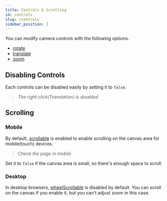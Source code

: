 ```yaml
---
title: Controls & Scrolling
id: controls
slug: /controls
sidebar_position: 3
---
```



You can modify camera controls with the following options.

- [rotate](/docs/options/control/rotate)
- [translate](/docs/options/control/translate)
- [zoom](/docs/options/control/zoom)

## Disabling Controls
Each controls can be disabled easily by setting it to `false`.

<View3D
  src="/model/draco/alarm.glb"
  envmap="/texture/artist_workshop_1k.hdr"
  poster="/poster/alarm.png"
  translate={false}
  clickToLoad
  showExampleCode />

> *The right click(Translation) is disabled*

## Scrolling
### Mobile
By default, [scrollable](/docs/options/control/scrollable) is enabled to enable scrolling on the canvas area for mobile(touch) devices.
<View3D
  src="/model/draco/alarm.glb"
  envmap="/texture/artist_workshop_1k.hdr"
  poster="/poster/alarm.png"
  scrollable={true}
  clickToLoad
  showExampleCode />

> *Check the page in mobile*

Set it to `false` if the canvas area is small, so there's enough space to scroll.

### Desktop
In desktop browsers, [wheelScrollable](/docs/options/control/wheelScrollable) is disabled by default.
You can scroll on the canvas if you enable it, but you can't adjust zoom in this case.

<View3D
  src="/model/draco/alarm.glb"
  envmap="/texture/artist_workshop_1k.hdr"
  poster="/poster/alarm.png"
  wheelScrollable={true}
  clickToLoad
  showExampleCode />
